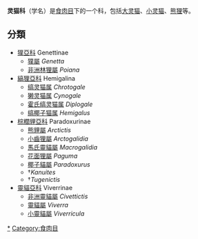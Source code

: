 {{Unreferenced|time=2020-03-08T03:36:50+00:00}}
{{automatic taxobox
| fossil_range = {{Fossil range|34|0}}[[始新世|始新世]]到最近
| image = Viverrids mosaic.jpg
| image_width = 250px
| image_caption = 
| taxon=Viverridae
| authority = [[约翰·爱德华·格雷|Gray]], 1821
}}
'''灵猫科'''（学名{{lang|la|Viverridae}}）是[[食肉目|食肉目]]下的一个科，包括[[大灵猫|大灵猫]]、[[小灵猫|小灵猫]]、[[熊狸|熊狸]]等。

==分類==
*[[獛亞科|獛亞科]] Genettinae
**[[獛屬|獛屬]] ''Genetta''
**[[非洲林狸屬|非洲林狸屬]] ''Poiana''
*[[縞狸亞科|縞狸亞科]] Hemigalina
**[[缟灵猫属|缟灵猫属]] ''Chrotogale''
**[[獭灵猫属|獭灵猫属]] ''Cynogale''
**[[霍氏缟灵猫属|霍氏缟灵猫属]] ''Diplogale''
**[[缟椰子猫属|缟椰子猫属]] ''Hemigalus''
*[[棕櫚貍亞科|棕櫚貍亞科]] Paradoxurinae
**[[熊貍屬|熊貍屬]] ''Arctictis''
**[[小齒狸屬|小齒狸屬]] ''Arctogalidia''
**[[馬氏靈貓屬|馬氏靈貓屬]] ''Macrogalidia''
**[[花面狸屬|花面狸屬]] ''Paguma''
**[[椰子貓屬|椰子貓屬]] ''Paradoxurus''
**†''Kanuites''
**†''Tugenictis''
*[[靈貓亞科|靈貓亞科]] Viverrinae
**[[非洲靈貓屬|非洲靈貓屬]] ''Civettictis''
**[[靈貓屬|靈貓屬]] ''Viverra''
**[[小靈貓屬|小靈貓屬]] ''Viverricula''

{{Commons category|Viverridae}}
{{Wikispecies|Viverridae}}
{{Authority control}}
{{Taxonbar|from=Q185864}}

[[Category:灵猫科|*]]
[[Category:食肉目|Category:食肉目]]


{{mammal-stub}}